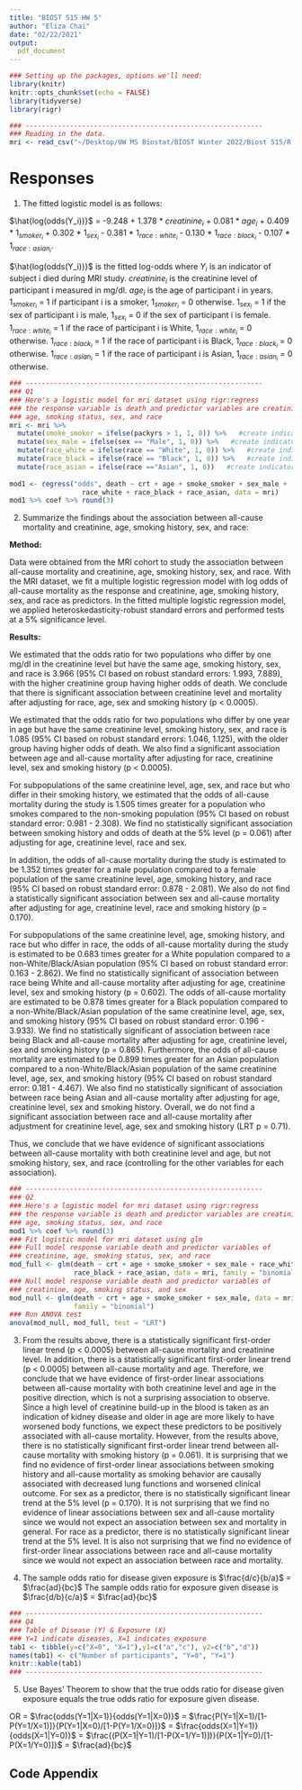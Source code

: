 ```yaml
---
title: "BIOST 515 HW 5"
author: "Eliza Chai"
date: "02/22/2021"
output:
  pdf_document
---
```


```r
### Setting up the packages, options we'll need:
library(knitr)
knitr::opts_chunk$set(echo = FALSE)
library(tidyverse)
library(rigr)
```

```r
### -----------------------------------------------------------
### Reading in the data. 
mri <- read_csv("~/Desktop/UW MS Biostat/BIOST Winter 2022/Biost 515/R dataset/mri.csv")
```

# Responses

1.  The fitted logistic model is as follows:

$\hat{log(odds(Y_i))}$ = -9.248 + 1.378 $*$ $creatinine_i$ + 0.081 $*$ $age_i$ + 0.409 $*$ $1_{smoker_i}$ + 0.302 $*$ $1_{sex_i}$ - 0.381 $*$ $1_{race:white_i}$ - 0.130 $*$ $1_{race:black_i}$ - 0.107 $*$ $1_{race:asian_i}$.

$\hat{log(odds(Y_i))}$ is the fitted log-odds where $Y_i$ is an indicator of subject i died during MRI study. $creatinine_i$ is the creatinine level of participant i measured in mg/dl. $age_i$ is the age of participant i in years. $1_{smoker_i}$ = 1 if participant i is a smoker, $1_{smoker_i}$ = 0 otherwise. $1_{sex_i}$ = 1 if the sex of participant i is male, $1_{sex_i}$ = 0 if the sex of participant i is female. $1_{race:white_i}$ = 1 if the race of participant i is White, $1_{race:white_i}$ = 0 otherwise. $1_{race:black_i}$ = 1 if the race of participant i is Black, $1_{race:black_i}$ = 0 otherwise. $1_{race:asian_i}$ = 1 if the race of participant i is Asian, $1_{race:asian_i}$ = 0 otherwise.

```r
### -----------------------------------------------------------
### Q1
### Here's a logistic model for mri dataset using rigr:regress
### the response variable is death and predictor variables are creatinine, 
### age, smoking status, sex, and race
mri <- mri %>% 
  mutate(smoke_smoker = ifelse(packyrs > 1, 1, 0)) %>%   #create indicator of smoking status:smoker
  mutate(sex_male = ifelse(sex == "Male", 1, 0)) %>%   #create indicator of sex:male
  mutate(race_white = ifelse(race == "White", 1, 0)) %>%   #create indicator of race:white
  mutate(race_black = ifelse(race == "Black", 1, 0)) %>%   #create indicator of race:black
  mutate(race_asian = ifelse(race =="Asian", 1, 0))   #create indicator of race:asian
  
mod1 <- regress("odds", death ~ crt + age + smoke_smoker + sex_male +
                  race_white + race_black + race_asian, data = mri)
mod1 %>% coef %>% round(3)
```


2.  Summarize the findings about the association between all-cause mortality and creatinine, age, smoking history, sex, and race:

**Method:**

Data were obtained from the MRI cohort to study the association between all-cause mortality and creatinine, age, smoking history, sex, and race. With the MRI dataset, we fit a multiple logistic regression model with log odds of all-cause mortality as the response and creatinine, age, smoking history, sex, and race as predictors. In the fitted multiple logistic regression model, we applied heteroskedasticity-robust standard errors and performed tests at a 5% significance level.

**Results:**

We estimated that the odds ratio for two populations who differ by one mg/dl in the creatinine level but have the same age, smoking history, sex, and race is 3.966 (95% CI based on robust standard errors: 1.993, 7.889), with the higher creatinine group having higher odds of death. We conclude that there is significant association between creatinine level and mortality after adjusting for race, age, sex and smoking history (p < 0.0005). 

We estimated that the odds ratio for two populations who differ by one year in age but have the same creatinine level, smoking history, sex, and race is 1.085 (95% CI based on robust standard errors: 1.046, 1.125), with the older group having higher odds of death. We also find a significant association between age and all-cause mortality after adjusting for race, creatinine level, sex and smoking history (p < 0.0005).

For subpopulations of the same creatinine level, age, sex, and race but who differ in their smoking history, we estimated that the odds of all-cause mortality during the study is 1.505 times greater for a population who smokes compared to the non-smoking population (95% CI based on robust standard error: 0.981 - 2.308). We find no statistically significant association between smoking history and odds of death at the 5% level (p = 0.061) after adjusting for age, creatinine level, race and sex. 

In addition, the odds of all-cause mortality during the study is estimated to be 1.352 times greater for a male population compared to a female population of the same creatinine level, age, smoking history, and race (95% CI based on robust standard error: 0.878 - 2.081). We also do not find a statistically significant association between sex and all-cause mortality after adjusting for age, creatinine level, race and smoking history (p = 0.170).

For subpopulations of the same creatinine level, age, smoking history, and race but who differ in race, the odds of all-cause mortality during the study is estimated to be 0.683 times greater for a White population compared to a non-White/Black/Asian population (95% CI based on robust standard error: 0.163 - 2.862). We find no statistically significant of association between race being White and all-cause mortality after adjusting for age, creatinine level, sex and smoking history (p = 0.602). The odds of all-cause mortality are estimated to be 0.878 times greater for a Black population compared to a non-White/Black/Asian population of the same creatinine level, age, sex, and smoking history (95% CI based on robust standard error: 0.196 - 3.933). We find no statistically significant of association between race being Black and all-cause mortality after adjusting for age, creatinine level, sex and smoking history (p = 0.865). Furthermore, the odds of all-cause mortality are estimated to be 0.899 times greater for an Asian population compared to a non-White/Black/Asian population of the same creatinine level, age, sex, and smoking history (95% CI based on robust standard error: 0.181 - 4.467). We also find no statistically significant of association between race being Asian and all-cause mortality after adjusting for age, creatinine level, sex and smoking history. Overall, we do not find a significant association between race and all-cause mortality after adjustment for creatinine level, age, sex and smoking history (LRT p = 0.71). 

Thus, we conclude that we have evidence of significant associations between all-cause mortality with both creatinine level and age, but not smoking history, sex, and race (controlling for the other variables for each association).

```r
### -----------------------------------------------------------
### Q2
### Here's a logistic model for mri dataset using rigr:regress
### the response variable is death and predictor variables are creatinine, 
### age, smoking status, sex, and race
mod1 %>% coef %>% round(3)
### Fit logistic model for mri dataset using glm
### Full model response variable death and predictor variables of
### creatinine, age, smoking status, sex, and race
mod_full <- glm(death ~ crt + age + smoke_smoker + sex_male + race_white + 
                race_black + race_asian, data = mri, family = "binomial")
### Null model response variable death and predictor variables of
### creatinine, age, smoking status, and sex
mod_null <- glm(death ~ crt + age + smoke_smoker + sex_male, data = mri, 
                family = "binomial")
### Run ANOVA test
anova(mod_null, mod_full, test = "LRT")
```


3. From the results above, there is a statistically significant first-order linear trend (p < 0.0005) between all-cause mortality and creatinine level. In addition,  there is a statistically significant first-order linear trend (p < 0.0005) between all-cause mortality and age. Therefore, we conclude that we have evidence of first-order linear associations between all-cause mortality with both creatinine level and age in the positive direction, which is not a surprising association to observe. Since a high level of creatinine build-up in the blood is taken as an indication of kidney disease and older in age are more likely to have worsened body functions, we expect these predictors to be positively associated with all-cause mortality. However, from the results above, there is no statistically significant first-order linear trend between all-cause mortality with smoking history (p = 0.061). It is surprising that we find no evidence of first-order linear associations between smoking history and all-cause mortality as smoking behavior are causally associated with decreased lung functions and worsened clinical outcome. For sex as a predictor, there is no statistically significant linear trend at the 5% level (p = 0.170). It is not surprising that we find no evidence of linear associations between sex and all-cause mortality since we would not expect an association between sex and mortality in general. For race as a predictor, there is no statistically significant linear trend at the 5% level. It is also not surprising that we find no evidence of first-order linear associations between race and all-cause mortality since we would not expect an association between race and mortality.
 


4.  
    The sample odds ratio for disease given exposure is $\frac{d/c}{b/a}$ = $\frac{ad}{bc}$
    The sample odds ratio for exposure given disease is $\frac{d/b}{c/a}$ = $\frac{ad}{bc}$

```r
### -----------------------------------------------------------
### Q4
### Table of Disease (Y) & Exposure (X)
### Y=1 indicate diseases, X=1 indicates exposure
tab1 <- tibble(y=c("X=0", "X=1"),y1=c("a","c"), y2=c("b","d"))
names(tab1) <- c("Number of participants", "Y=0", "Y=1")
knitr::kable(tab1)
### -----------------------------------------------------------
```


5.  Use Bayes’ Theorem to show that the true odds ratio for disease given exposure equals the true
odds ratio for exposure given disease.

OR = $\frac{odds(Y=1|X=1)}{odds(Y=1|X=0)}$ = $\frac{P(Y=1|X=1)/[1-P(Y=1/X=1)]}{P(Y=1|X=0)/[1-P(Y=1/X=0)]}$
   = $\frac{odds(X=1|Y=1)}{odds(X=1|Y=0)}$ = $\frac{(P(X=1|Y=1)/[1-P(X=1/Y=1)])}{P(X=1|Y=0)/[1-P(X=1/Y=0)]}$
   = $\frac{ad}{bc}$
  
  
\pagebreak

## Code Appendix

```r
```
